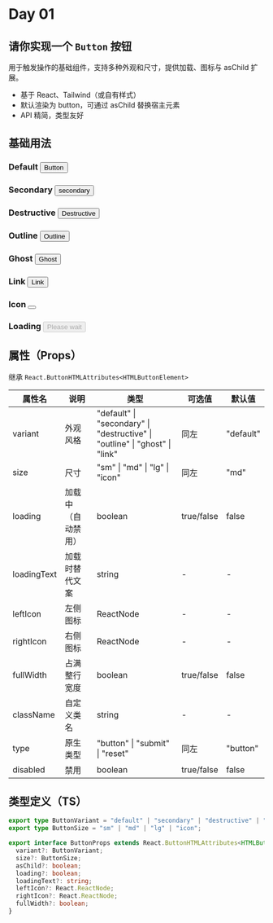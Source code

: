 # Day 01

## 请你实现一个 `Button` 按钮

用于触发操作的基础组件，支持多种外观和尺寸，提供加载、图标与 asChild 扩展。

- 基于 React、Tailwind（或自有样式）
- 默认渲染为 button，可通过 asChild 替换宿主元素
- API 精简，类型友好

## 基础用法


### Default <Button>Button</Button>

### Secondary <Button variant="secondary">secondary</Button>

### Destructive <Button variant="destructive">Destructive</Button>

### Outline <Button variant="outline">Outline</Button>

### Ghost <Button variant="ghost">Ghost</Button>

### Link <Button variant="link">Link</Button>


### Icon <Button variant="secondary" size="icon" className="size-8"> <ChevronRightIcon /> </Button>


### Loading <Button size="sm" disabled> <Loader2Icon className="animate-spin" /> Please wait </Button>


## 属性（Props）

继承 `React.ButtonHTMLAttributes<HTMLButtonElement>`

| 属性名 | 说明 | 类型 | 可选值 | 默认值 |
|---|---|---|---|---|
| variant | 外观风格 | "default" \| "secondary" \| "destructive" \| "outline" \| "ghost" \| "link" | 同左 | "default" |
| size | 尺寸 | "sm" \| "md" \| "lg" \| "icon" | 同左 | "md" |
| loading | 加载中（自动禁用） | boolean | true/false | false |
| loadingText | 加载时替代文案 | string | - | - |
| leftIcon | 左侧图标 | ReactNode | - | - |
| rightIcon | 右侧图标 | ReactNode | - | - |
| fullWidth | 占满整行宽度 | boolean | true/false | false |
| className | 自定义类名 | string | - | - |
| type | 原生类型 | "button" \| "submit" \| "reset" | 同左 | "button" |
| disabled | 禁用 | boolean | true/false | false |


## 类型定义（TS）

```ts
export type ButtonVariant = "default" | "secondary" | "destructive" | "outline" | "ghost" | "link";
export type ButtonSize = "sm" | "md" | "lg" | "icon";

export interface ButtonProps extends React.ButtonHTMLAttributes<HTMLButtonElement> {
  variant?: ButtonVariant;
  size?: ButtonSize;
  asChild?: boolean;
  loading?: boolean;
  loadingText?: string;
  leftIcon?: React.ReactNode;
  rightIcon?: React.ReactNode;
  fullWidth?: boolean;
}
```
